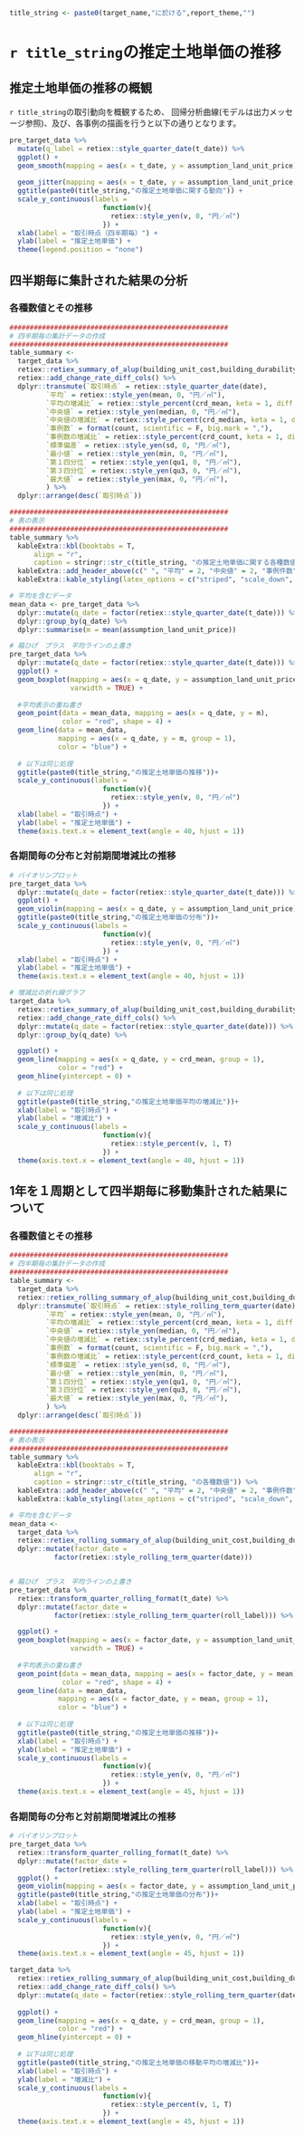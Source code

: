 ```r
title_string <- paste0(target_name,"に於ける",report_theme,"")
```

# `r title_string`の推定土地単価の推移

## 推定土地単価の推移の概観

`r title_string`の取引動向を概観するため、
回帰分析曲線(モデルは出力メッセージ参照)、及び、各事例の描画を行うと以下の通りとなります。

\hspace{1cm}


```r

pre_target_data %>%
  mutate(q_label = retiex::style_quarter_date(t_date)) %>% 
  ggplot() +
  geom_smooth(mapping = aes(x = t_date, y = assumption_land_unit_price)) +
  
  geom_jitter(mapping = aes(x = t_date, y = assumption_land_unit_price, color = q_label), alpha = 0.5) +
  ggtitle(paste0(title_string,"の推定土地単価に関する動向")) + 
  scale_y_continuous(labels =
                       function(v){
                         retiex::style_yen(v, 0, "円／㎡")
                       }) +
  xlab(label = "取引時点（四半期毎）") +
  ylab(label = "推定土地単価") +
  theme(legend.position = "none")
```



\newpage

## 四半期毎に集計された結果の分析

### 各種数値とその推移


```r

######################################################
# 四半期毎の集計データの作成
######################################################
table_summary <- 
  target_data %>%
  retiex::retiex_summary_of_alup(building_unit_cost,building_durability) %>% 
  retiex::add_change_rate_diff_cols() %>% 
  dplyr::transmute(`取引時点` = retiex::style_quarter_date(date),
         `平均` = retiex::style_yen(mean, 0, "円／㎡"),
         `平均の増減比` = retiex::style_percent(crd_mean, keta = 1, diff = T),
         `中央値` = retiex::style_yen(median, 0, "円／㎡"),
         `中央値の増減比` = retiex::style_percent(crd_median, keta = 1, diff = T),
         `事例数` = format(count, scientific = F, big.mark = ","),
         `事例数の増減比` = retiex::style_percent(crd_count, keta = 1, diff = T), 
         `標準偏差` = retiex::style_yen(sd, 0, "円／㎡"),
         `最小値` = retiex::style_yen(min, 0, "円／㎡"),
         `第１四分位` = retiex::style_yen(qu1, 0, "円／㎡"),
         `第３四分位` = retiex::style_yen(qu3, 0, "円／㎡"),
         `最大値` = retiex::style_yen(max, 0, "円／㎡"),
         ) %>% 
  dplyr::arrange(desc(`取引時点`))

######################################################
# 表の表示
######################################################
table_summary %>% 
  kableExtra::kbl(booktabs = T, 
      align = "r",
      caption = stringr::str_c(title_string, "の推定土地単価に関する各種数値")) %>%
  kableExtra::add_header_above(c(" ", "平均" = 2, "中央値" = 2, "事例件数" = 2)) %>%
  kableExtra::kable_styling(latex_options = c("striped", "scale_down", "hold_position"))
```

\hspace{1cm}

```r
# 平均を含むデータ
mean_data <- pre_target_data %>% 
  dplyr::mutate(q_date = factor(retiex::style_quarter_date(t_date))) %>% 
  dplyr::group_by(q_date) %>% 
  dplyr::summarise(m = mean(assumption_land_unit_price))

# 箱ひげ　プラス　平均ラインの上書き
pre_target_data %>%
  dplyr::mutate(q_date = factor(retiex::style_quarter_date(t_date))) %>% 
  ggplot() +
  geom_boxplot(mapping = aes(x = q_date, y = assumption_land_unit_price), 
               varwidth = TRUE) +
  
  #平均表示の重ね書き
  geom_point(data = mean_data, mapping = aes(x = q_date, y = m), 
             color = "red", shape = 4) +
  geom_line(data = mean_data, 
            mapping = aes(x = q_date, y = m, group = 1), 
            color = "blue") +
  
  # 以下は同じ処理
  ggtitle(paste0(title_string,"の推定土地単価の推移"))+
  scale_y_continuous(labels =
                       function(v){
                         retiex::style_yen(v, 0, "円／㎡")
                       }) +
  xlab(label = "取引時点") +
  ylab(label = "推定土地単価") +
  theme(axis.text.x = element_text(angle = 40, hjust = 1))
```

\newpage


### 各期間毎の分布と対前期間増減比の推移

```r
# バイオリンプロット  
pre_target_data %>%
  dplyr::mutate(q_date = factor(retiex::style_quarter_date(t_date))) %>% 
  ggplot() +
  geom_violin(mapping = aes(x = q_date, y = assumption_land_unit_price))+
  ggtitle(paste0(title_string,"の推定土地単価の分布"))+
  scale_y_continuous(labels =
                       function(v){
                         retiex::style_yen(v, 0, "円／㎡")
                       }) +
  xlab(label = "取引時点") + 
  ylab(label = "推定土地単価") + 
  theme(axis.text.x = element_text(angle = 40, hjust = 1))
```

\hspace{1cm}


```r
# 増減比の折れ線グラフ
target_data %>%
  retiex::retiex_summary_of_alup(building_unit_cost,building_durability) %>% 
  retiex::add_change_rate_diff_cols() %>% 
  dplyr::mutate(q_date = factor(retiex::style_quarter_date(date))) %>% 
  dplyr::group_by(q_date) %>% 

  ggplot() +
  geom_line(mapping = aes(x = q_date, y = crd_mean, group = 1), 
            color = "red") +
  geom_hline(yintercept = 0) +
  
  # 以下は同じ処理
  ggtitle(paste0(title_string,"の推定土地単価平均の増減比"))+
  xlab(label = "取引時点") +
  ylab(label = "増減比") +
  scale_y_continuous(labels =
                       function(v){
                         retiex::style_percent(v, 1, T)
                       }) +
  theme(axis.text.x = element_text(angle = 40, hjust = 1))

```



\newpage


## 1年を１周期として四半期毎に移動集計された結果について

### 各種数値とその推移


```r

######################################################
# 四半期毎の集計データの作成
######################################################
table_summary <- 
  target_data %>%
  retiex::retiex_rolling_summary_of_alup(building_unit_cost,building_durability) %>%   retiex::add_change_rate_diff_cols() %>% 
  dplyr::transmute(`取引時点` = retiex::style_rolling_term_quarter(date),
         `平均` = retiex::style_yen(mean, 0, "円／㎡"),
         `平均の増減比` = retiex::style_percent(crd_mean, keta = 1, diff = T),
         `中央値` = retiex::style_yen(median, 0, "円／㎡"),
         `中央値の増減比` = retiex::style_percent(crd_median, keta = 1, diff = T),
         `事例数` = format(count, scientific = F, big.mark = ","),
         `事例数の増減比` = retiex::style_percent(crd_count, keta = 1, diff = T), 
         `標準偏差` = retiex::style_yen(sd, 0, "円／㎡"),
         `最小値` = retiex::style_yen(min, 0, "円／㎡"),
         `第１四分位` = retiex::style_yen(qu1, 0, "円／㎡"),
         `第３四分位` = retiex::style_yen(qu3, 0, "円／㎡"),
         `最大値` = retiex::style_yen(max, 0, "円／㎡"),
         ) %>% 
  dplyr::arrange(desc(`取引時点`))

######################################################
# 表の表示
######################################################
table_summary %>% 
  kableExtra::kbl(booktabs = T, 
      align = "r",
      caption = stringr::str_c(title_string, "の各種数値")) %>%
  kableExtra::add_header_above(c(" ", "平均" = 2, "中央値" = 2, "事例件数" = 2)) %>%
  kableExtra::kable_styling(latex_options = c("striped", "scale_down", "hold_position"))
```

\hspace{1cm}

```r
# 平均を含むデータ
mean_data <- 
  target_data %>%
  retiex::retiex_rolling_summary_of_alup(building_unit_cost,building_durability) %>% 
  dplyr::mutate(factor_date = 
           factor(retiex::style_rolling_term_quarter(date)))


# 箱ひげ　プラス　平均ラインの上書き
pre_target_data %>%
  retiex::transform_quarter_rolling_format(t_date) %>% 
  dplyr::mutate(factor_date = 
           factor(retiex::style_rolling_term_quarter(roll_label))) %>% 

  ggplot() +
  geom_boxplot(mapping = aes(x = factor_date, y = assumption_land_unit_price), 
               varwidth = TRUE) +
  
  #平均表示の重ね書き
  geom_point(data = mean_data, mapping = aes(x = factor_date, y = mean), 
             color = "red", shape = 4) +
  geom_line(data = mean_data, 
            mapping = aes(x = factor_date, y = mean, group = 1), 
            color = "blue") +
  
  # 以下は同じ処理
  ggtitle(paste0(title_string,"の推定土地単価の推移"))+
  xlab(label = "取引時点") +
  ylab(label = "推定土地単価") +
  scale_y_continuous(labels =
                       function(v){
                         retiex::style_yen(v, 0, "円／㎡")
                       }) +
  theme(axis.text.x = element_text(angle = 45, hjust = 1))
```

\newpage


### 各期間毎の分布と対前期間増減比の推移

```r
# バイオリンプロット  
pre_target_data %>%
  retiex::transform_quarter_rolling_format(t_date) %>% 
  dplyr::mutate(factor_date = 
           factor(retiex::style_rolling_term_quarter(roll_label))) %>% 
  ggplot() +
  geom_violin(mapping = aes(x = factor_date, y = assumption_land_unit_price))+
  ggtitle(paste0(title_string,"の推定土地単価の分布"))+
  xlab(label = "取引時点") + 
  ylab(label = "推定土地単価") +
  scale_y_continuous(labels =
                       function(v){
                         retiex::style_yen(v, 0, "円／㎡")
                       }) +
  theme(axis.text.x = element_text(angle = 45, hjust = 1))
```

\hspace{1cm}


```r
target_data %>%
  retiex::retiex_rolling_summary_of_alup(building_unit_cost,building_durability) %>% 
  retiex::add_change_rate_diff_cols() %>% 
  dplyr::mutate(q_date = factor(retiex::style_rolling_term_quarter(date))) %>% 
  
  ggplot() +
  geom_line(mapping = aes(x = q_date, y = crd_mean, group = 1), 
            color = "red") +
  geom_hline(yintercept = 0) +
  
  # 以下は同じ処理
  ggtitle(paste0(title_string,"の推定土地単価の移動平均の増減比"))+
  xlab(label = "取引時点") +
  ylab(label = "増減比") +
  scale_y_continuous(labels =
                       function(v){
                         retiex::style_percent(v, 1, T)
                       }) +
  theme(axis.text.x = element_text(angle = 45, hjust = 1))

```

\newpage
